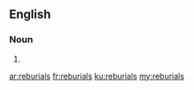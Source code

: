 ==English==

===Noun===
{{head|en|plural}}

# {{plural of|reburial|lang=en|nocat=1}}

[[ar:reburials]]
[[fr:reburials]]
[[ku:reburials]]
[[my:reburials]]